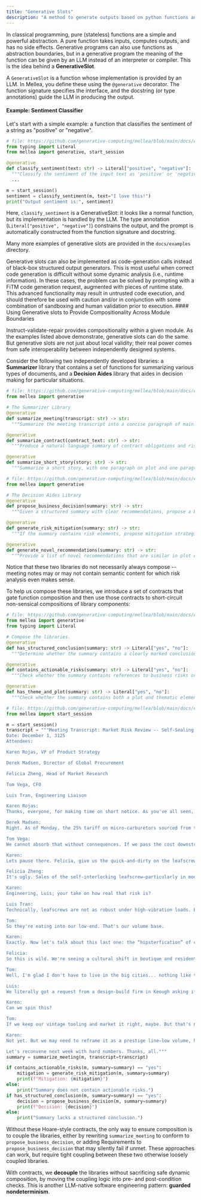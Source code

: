 ```yaml
---
title: "Generative Slots"
description: "A method to generate outputs based on python functions and a Generative Slot function."
---
```


In classical programming, pure (stateless) functions are a simple and powerful abstraction. A pure function takes inputs, computes outputs, and has no side effects. Generative programs can also use functions as abstraction boundaries, but in a generative program the meaning of the function can be given by an LLM instead of an interpreter or compiler. This is the idea behind a **GenerativeSlot**.

A `GenerativeSlot` is a function whose implementation is provided by an LLM. In Mellea, you define these using the `@generative` decorator. The function signature specifies the interface, and the docstring (or type annotations) guide the LLM in producing the output.

#### Example: Sentiment Classifier

Let's start with a simple example: a function that classifies the sentiment of a string as "positive" or "negative".

<CodeGroup>

```python Python
# file: https://github.com/generative-computing/mellea/blob/main/docs/examples/tutorial/sentiment_classifier.py#L1-L13
from typing import Literal
from mellea import generative, start_session

@generative
def classify_sentiment(text: str) -> Literal["positive", "negative"]:
  """Classify the sentiment of the input text as 'positive' or 'negative'."""
  ...

m = start_session()
sentiment = classify_sentiment(m, text="I love this!")
print("Output sentiment is:", sentiment)
```

</CodeGroup>

Here, `classify_sentiment` is a GenerativeSlot: it looks like a normal function, but its implementation is handled by the LLM. The type annotation (`Literal["positive", "negative"]`) constrains the output, and the prompt is automatically constructed from the function signature and docstring.

Many more examples of generative slots are provided in the `docs/examples` directory.

<Note>
  Generative slots can also be implemented as code-generation calls instead of
  black-box structured output generators. This is most useful when correct code
  generation is difficult without some dynamic analysis (i.e., runtime
  information). In these cases, the problem can be solved by prompting with a
  FiTM code generation request, augmented with pieces of runtime state. This
  advanced functionality may result in untrusted code execution, and should
  therefore be used with caution and/or in conjunction with some combination of
  sandboxing and human validation prior to execution.
</Note>
#### Using Generative slots to Provide Compositionality Across Module Boundaries

Instruct-validate-repair provides compositionality within a given module. As the examples listed above demonstrate, generative slots can do the same. But generative slots are not just about local validity; their real power comes from safe interoperability between independently designed systems.

Consider the following two independently developed libraries: a **Summarizer** library that contains a set of functions for summarizing various types of documents, and a **Decision Aides** library that aides in decision making for particular situations.

<CodeGroup>

```python Python
# file: https://github.com/generative-computing/mellea/blob/main/docs/examples/tutorial/compositionality_with_generative_slots.py#L1-L18
from mellea import generative

# The Summarizer Library
@generative
def summarize_meeting(transcript: str) -> str:
  """Summarize the meeting transcript into a concise paragraph of main points."""

@generative
def summarize_contract(contract_text: str) -> str:
  """Produce a natural language summary of contract obligations and risks."""

@generative
def summarize_short_story(story: str) -> str:
  """Summarize a short story, with one paragraph on plot and one paragraph on broad themes."""
```

</CodeGroup>

<CodeGroup>

```python Python
# file: https://github.com/generative-computing/mellea/blob/main/docs/examples/tutorial/compositionality_with_generative_slots.py#L20-L33
from mellea import generative

# The Decision Aides Library
@generative
def propose_business_decision(summary: str) -> str:
  """Given a structured summary with clear recommendations, propose a business decision."""

@generative
def generate_risk_mitigation(summary: str) -> str:
  """If the summary contains risk elements, propose mitigation strategies."""

@generative
def generate_novel_recommendations(summary: str) -> str:
  """Provide a list of novel recommendations that are similar in plot or theme to the short story summary."""
```

</CodeGroup>

Notice that these two libraries do not necessarily always compose -- meeting notes may or may not contain semantic content for which risk analysis even makes sense.

To help us compose these libraries, we introduce a set of contracts that gate function composition and then use those contracts to short-circuit non-sensical compositions of library components:

<CodeGroup>

```python Python
# file: https://github.com/generative-computing/mellea/blob/main/docs/examples/tutorial/compositionality_with_generative_slots.py#L36-L52
from mellea import generative
from typing import Literal

# Compose the libraries.
@generative
def has_structured_conclusion(summary: str) -> Literal["yes", "no"]:
  """Determine whether the summary contains a clearly marked conclusion or recommendation."""

@generative
def contains_actionable_risks(summary: str) -> Literal["yes", "no"]:
  """Check whether the summary contains references to business risks or exposure."""

@generative
def has_theme_and_plot(summary: str) -> Literal["yes", "no"]:
  """Check whether the summary contains both a plot and thematic elements."""
```

</CodeGroup>

<CodeGroup>

```python Python
# file: https://github.com/generative-computing/mellea/blob/main/docs/examples/tutorial/compositionality_with_generative_slots.py#L55-L129
from mellea import start_session

m = start_session()
transcript = """Meeting Transcript: Market Risk Review -- Self-Sealing Stembolts Division
Date: December 1, 3125
Attendees:

Karen Rojas, VP of Product Strategy

Derek Madsen, Director of Global Procurement

Felicia Zheng, Head of Market Research

Tom Vega, CFO

Luis Tran, Engineering Liaison

Karen Rojas:
Thanks, everyone, for making time on short notice. As you've all seen, we've got three converging market risks we need to address: tariffs on micro-carburetors, increased adoption of the self-interlocking leafscrew, and, believe it or not, the "hipsterfication" of the construction industry. I need all on deck and let's not waste time. Derek, start.

Derek Madsen:
Right. As of Monday, the 25% tariff on micro-carburetors sourced from the Pan-Alpha Centauri confederacy is active. We tried to pre-purchase a three-month buffer, but after that, our unit cost rises by $1.72. That's a 9% increase in the BOM cost of our core model 440 stembolt. Unless we find alternative suppliers or pass on the cost, we're eating into our already narrow margin.

Tom Vega:
We cannot absorb that without consequences. If we pass the cost downstream, we risk losing key mid-tier OEM clients. And with the market already sniffing around leafscrew alternatives, this makes us more vulnerable.

Karen:
Lets pause there. Felicia, give us the quick-and-dirty on the leafscrew.

Felicia Zheng:
It's ugly. Sales of the self-interlocking leafscrew—particularly in modular and prefab construction—are up 38% year-over-year. It's not quite a full substitute for our self-sealing stembolts, but they are close enough in function that some contractors are making the switch. Their appeal? No micro-carburetors, lower unit complexity, and easier training for install crews. We estimate we've lost about 12% of our industrial segment to the switch in the last two quarters.

Karen:
Engineering, Luis; your take on how real that risk is?

Luis Tran:
Technically, leafscrews are not as robust under high-vibration loads. But here's the thing: most of the modular prefab sites don not need that level of tolerance. If the design spec calls for durability over 10 years, we win. But for projects looking to move fast and hit 5-year lifespans? The leafscrew wins on simplicity and cost.

Tom:
So they're eating into our low-end. That's our volume base.

Karen:
Exactly. Now let's talk about this last one: the “hipsterfication” of construction. Felicia?

Felicia:
So this is wild. We're seeing a cultural shift in boutique and residential construction—especially in markets like Beckley, West Sullivan, parts of Osborne County, where clients are requesting "authentic" manual fasteners. They want hand-sealed bolts, visible threads, even mismatched patinas. It's an aesthetic thing. Function is almost secondary. Our old manual-seal line from the 3180s? People are hunting them down on auction sites.

Tom:
Well, I'm glad I don't have to live in the big cities... nothing like this would ever happen in downt-to-earth places Brooklyn, Portland, or Austin.

Luis:
We literally got a request from a design-build firm in Keough asking if we had any bolts “pre-distressed.”

Karen:
Can we spin this?

Tom:
If we keep our vintage tooling and market it right, maybe. But that's niche. It won't offset losses in industrial and prefab.

Karen:
Not yet. But we may need to reframe it as a prestige line—low volume, high margin. Okay, action items. Derek, map alternative micro-carburetor sources. Felicia, get me a forecast on leafscrew erosion by sector. Luis, feasibility of reviving manual seal production. Tom, let's scenario-plan cost pass-through vs. feature-based differentiation.

Let's reconvene next week with hard numbers. Thanks, all."""
summary = summarize_meeting(m, transcript=transcript)

if contains_actionable_risks(m, summary=summary) == "yes":
    mitigation = generate_risk_mitigation(m, summary=summary)
    print(f"Mitigation: {mitigation}")
else:
    print("Summary does not contain actionable risks.")
if has_structured_conclusion(m, summary=summary) == "yes":
    decision = propose_business_decision(m, summary=summary)
    print(f"Decision: {decision}")
else:
    print("Summary lacks a structured conclusion.")
```

</CodeGroup>

Without these Hoare-style contracts, the only way to ensure composition is to couple the libraries, either by rewriting `summarize_meeting` to conform to `propose_business_decision`, or adding Requirements to `propose_business_decision` that may silently fail if unmet. These approaches can work, but require tight coupling between these two otherwise loosely coupled libraries.

With contracts, we **decouple** the libraries without sacrificing safe dynamic composition, by moving the coupling logic into pre- and post-condition checks. This is another LLM-native software engineering pattern: **guarded nondeterminism**.
